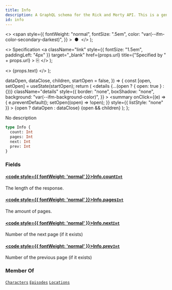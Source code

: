 ```yaml
---
title: Info
description: A GraphQL schema for the Rick and Morty API. This is a generated file.
id: info
---
```


  <>
    <span
      style={{
        fontWeight: "normal",
        fontSize: ".5em",
        color: "var(--ifm-color-secondary-darkest)",
      }}
    >
      &nbsp;●&nbsp;
    </span>
  </>
);

  <>
    Specification
    <a
      className="link"
      style={{ fontSize: "1.5em", paddingLeft: "4px" }}
      target="_blank"
      href={props.url}
      title={"Specified by " + props.url}
    >
      ⎘
    </a>
  </>
);

  <>
    <span className={props.class}>{props.text}</span>
  </>
);


  dataOpen,
  dataClose,
  children,
  startOpen = false,
}) => {
  const [open, setOpen] = useState(startOpen);
  return (
    <details
      {...(open ? { open: true } : {})}
      className="details"
      style={{
        border: "none",
        boxShadow: "none",
        background: "var(--ifm-background-color)",
      }}
    >
      <summary
        onClick={(e) => {
          e.preventDefault();
          setOpen((open) => !open);
        }}
        style={{ listStyle: "none" }}
      >
        {open ? dataOpen : dataClose}
      </summary>
      {open && children}
    </details>
  );
};

No description

```graphql
type Info {
  count: Int
  pages: Int
  next: Int
  prev: Int
}
```

### Fields

#### [<code style={{ fontWeight: 'normal' }}>Info.<b>count</b></code>](#)<Bullet />[`Int`](/schema/types/scalars/int.mdx) <Badge class="badge badge--secondary" text="scalar"/>

The length of the response.

#### [<code style={{ fontWeight: 'normal' }}>Info.<b>pages</b></code>](#)<Bullet />[`Int`](/schema/types/scalars/int.mdx) <Badge class="badge badge--secondary" text="scalar"/>

The amount of pages.

#### [<code style={{ fontWeight: 'normal' }}>Info.<b>next</b></code>](#)<Bullet />[`Int`](/schema/types/scalars/int.mdx) <Badge class="badge badge--secondary" text="scalar"/>

Number of the next page (if it exists)

#### [<code style={{ fontWeight: 'normal' }}>Info.<b>prev</b></code>](#)<Bullet />[`Int`](/schema/types/scalars/int.mdx) <Badge class="badge badge--secondary" text="scalar"/>

Number of the previous page (if it exists)

### Member Of

[`Characters`](/schema/types/objects/characters.mdx) <Badge class="badge badge--secondary" text="object"/><Bullet />[`Episodes`](/schema/types/objects/episodes.mdx) <Badge class="badge badge--secondary" text="object"/><Bullet />[`Locations`](/schema/types/objects/locations.mdx) <Badge class="badge badge--secondary" text="object"/>
